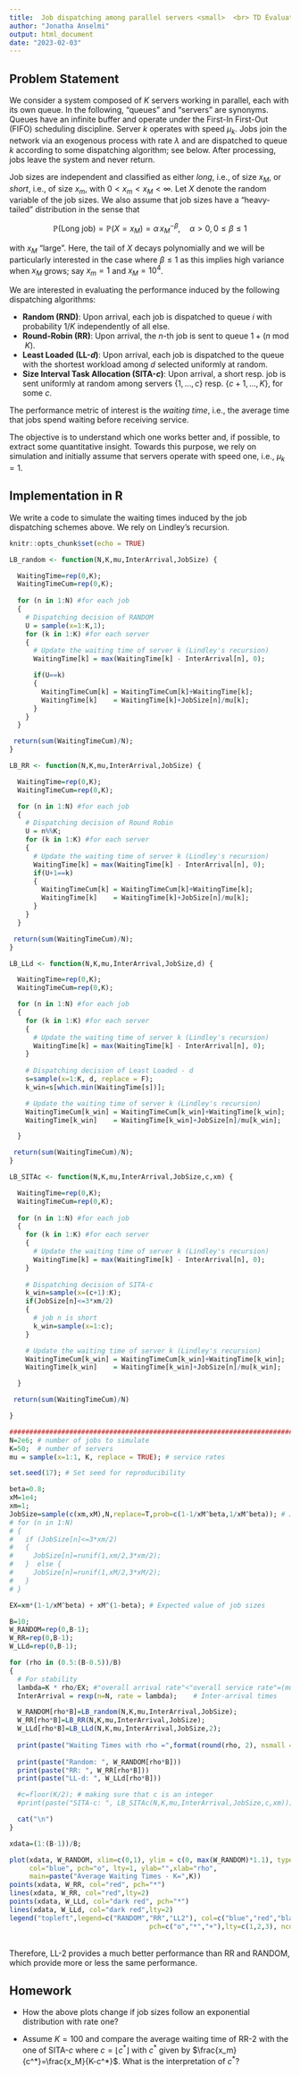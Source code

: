 ```yaml
---
title:  Job dispatching among parallel servers <small>  <br> TD Évaluation de Performances, INFO4 Polytech Grenoble</small>
author: "Jonatha Anselmi"
output: html_document 
date: "2023-02-03"
---
```


## Problem Statement

We consider a system composed of $K$ servers working in parallel, each with its own queue. In the following, "queues" and "servers" are synonyms. Queues have an infinite buffer and operate under the First-In First-Out (FIFO) scheduling discipline.
Server $k$ operates with speed $\mu_k$.
Jobs join the network via an exogenous process with rate $\lambda$ and are dispatched to queue $k$ according to some dispatching algorithm; see below. 
After processing, jobs leave the system and never return.

Job sizes are independent and classified as either <i>long</i>, i.e., of size $x_M$, or <i>short</i>, i.e., of size $x_m$, with $0< x_m < x_M <\infty$.
Let $X$ denote the random variable of the job sizes.
We also assume that job sizes have a "heavy-tailed" distribution in the sense that

$$
\mathbb{P}(\mbox{Long job}) =\mathbb{P}(X=x_M)=\alpha\, x_M^{-\beta},\quad \alpha>0, \, 0\le \beta\le 1
$$

with $x_M$ "large". Here, the tail of $X$ decays polynomially and we will be particularly interested in the case where $\beta\le1$ as this implies high variance when $x_M$ grows; say $x_m=1$ and $x_M=10^4$.



We are interested in evaluating the performance induced by the following dispatching algorithms:

<ul  class="org-ul">
<li><b>Random (RND)</b>: Upon arrival, each job is dispatched to queue $i$ with probability $1/K$ independently of all else.  </li>
<li><b>Round-Robin (RR)</b>: Upon arrival, the $n$-th job is sent to queue $1+(n\bmod K)$.  </li>
<li><b>Least Loaded (LL-$d$)</b>: Upon arrival, each job is dispatched to the queue with the shortest workload among $d$ selected uniformly at random. </li>
<li> <b>Size Interval Task Allocation (SITA-$c$)</b>: Upon arrival, a short resp. job is sent uniformly at random among servers $\{1,\ldots,c\}$ resp. $\{c+1,\ldots,K\}$, for some $c$.</li>
</ul>

The performance metric of interest is the <i>waiting time</i>, i.e., the average time that jobs spend waiting before receiving service.

The objective is to understand which one works better and, if possible, to extract some quantitative insight.
Towards this purpose, we rely on simulation and initially assume that servers operate with speed one, i.e., $\mu_k=1$.


## Implementation in R

We write a code to simulate the waiting times induced by the job dispatching schemes above. We rely on Lindley's recursion.

```r
knitr::opts_chunk$set(echo = TRUE)

LB_random <- function(N,K,mu,InterArrival,JobSize) {      

  WaitingTime=rep(0,K);
  WaitingTimeCum=rep(0,K);
  
  for (n in 1:N) #for each job
  {
    # Dispatching decision of RANDOM
    U = sample(x=1:K,1); 
    for (k in 1:K) #for each server
    {
      # Update the waiting time of server k (Lindley's recursion)
      WaitingTime[k] = max(WaitingTime[k] - InterArrival[n], 0);

      if(U==k)
      {
        WaitingTimeCum[k] = WaitingTimeCum[k]+WaitingTime[k];
        WaitingTime[k]    = WaitingTime[k]+JobSize[n]/mu[k];
      }
    }
  }

 return(sum(WaitingTimeCum)/N);
}

LB_RR <- function(N,K,mu,InterArrival,JobSize) {      

  WaitingTime=rep(0,K);
  WaitingTimeCum=rep(0,K);

  for (n in 1:N) #for each job
  {
    # Dispatching decision of Round Robin
    U = n%%K; 
    for (k in 1:K) #for each server
    {
      # Update the waiting time of server k (Lindley's recursion)
      WaitingTime[k] = max(WaitingTime[k] - InterArrival[n], 0);
      if(U+1==k)
      {
        WaitingTimeCum[k] = WaitingTimeCum[k]+WaitingTime[k];
        WaitingTime[k]    = WaitingTime[k]+JobSize[n]/mu[k];
      }
    }
  }

 return(sum(WaitingTimeCum)/N);
}

LB_LLd <- function(N,K,mu,InterArrival,JobSize,d) {      

  WaitingTime=rep(0,K);
  WaitingTimeCum=rep(0,K);

  for (n in 1:N) #for each job
  {
    for (k in 1:K) #for each server
    {
      # Update the waiting time of server k (Lindley's recursion)
      WaitingTime[k] = max(WaitingTime[k] - InterArrival[n], 0);
    }
    
    # Dispatching decision of Least Loaded - d
    s=sample(x=1:K, d, replace = F);
    k_win=s[which.min(WaitingTime[s])];

    # Update the waiting time of server k (Lindley's recursion)
    WaitingTimeCum[k_win] = WaitingTimeCum[k_win]+WaitingTime[k_win];
    WaitingTime[k_win]    = WaitingTime[k_win]+JobSize[n]/mu[k_win];

  }

 return(sum(WaitingTimeCum)/N);
}

LB_SITAc <- function(N,K,mu,InterArrival,JobSize,c,xm) {      

  WaitingTime=rep(0,K);
  WaitingTimeCum=rep(0,K);
  
  for (n in 1:N) #for each job
  {
    for (k in 1:K) #for each server
    {
      # Update the waiting time of server k (Lindley's recursion)
      WaitingTime[k] = max(WaitingTime[k] - InterArrival[n], 0);
    }
    
    # Dispatching decision of SITA-c
    k_win=sample(x=(c+1):K);
    if(JobSize[n]<=3*xm/2)
    {
      # job n is short
      k_win=sample(x=1:c);
    }

    # Update the waiting time of server k (Lindley's recursion)
    WaitingTimeCum[k_win] = WaitingTimeCum[k_win]+WaitingTime[k_win];
    WaitingTime[k_win]    = WaitingTime[k_win]+JobSize[n]/mu[k_win];

  }

 return(sum(WaitingTimeCum)/N)

}

################################################################################
N=2e6; # number of jobs to simulate
K=50;  # number of servers
mu = sample(x=1:1, K, replace = TRUE); # service rates

set.seed(17); # Set seed for reproducibility

beta=0.8;
xM=1e4;
xm=1;
JobSize=sample(c(xm,xM),N,replace=T,prob=c(1-1/xM^beta,1/xM^beta)); # Job sizes
# for (n in 1:N)
# {
#   if (JobSize[n]<=3*xm/2)
#   {
#     JobSize[n]=runif(1,xm/2,3*xm/2);
#   }  else {
#     JobSize[n]=runif(1,xM/2,3*xM/2);
#   }
# }

EX=xm*(1-1/xM^beta) + xM^(1-beta); # Expected value of job sizes

B=10;
W_RANDOM=rep(0,B-1);
W_RR=rep(0,B-1);
W_LLd=rep(0,B-1);

for (rho in (0.5:(B-0.5))/B) 
{
  # For stability
  lambda=K * rho/EX; #"overall arrival rate"<"overall service rate"=(mu[1]+...+ mu[K])/EX
  InterArrival = rexp(n=N, rate = lambda);    # Inter-arrival times

  W_RANDOM[rho*B]=LB_random(N,K,mu,InterArrival,JobSize);
  W_RR[rho*B]=LB_RR(N,K,mu,InterArrival,JobSize);
  W_LLd[rho*B]=LB_LLd(N,K,mu,InterArrival,JobSize,2);
  
  print(paste("Waiting Times with rho =",format(round(rho, 2), nsmall = 2),"and K =",K))
  
  print(paste("Random: ", W_RANDOM[rho*B]))
  print(paste("RR: ", W_RR[rho*B]))
  print(paste("LL-d: ", W_LLd[rho*B]))

  #c=floor(K/2); # making sure that c is an integer
  #print(paste("SITA-c: ", LB_SITAc(N,K,mu,InterArrival,JobSize,c,xm)))

  cat("\n")
}

xdata=(1:(B-1))/B;

plot(xdata, W_RANDOM, xlim=c(0,1), ylim = c(0, max(W_RANDOM)*1.1), type="o",
     col="blue", pch="o", lty=1, ylab="",xlab="rho",
     main=paste("Average Waiting Times - K=",K))
points(xdata, W_RR, col="red", pch="*")
lines(xdata, W_RR, col="red",lty=2)
points(xdata, W_LLd, col="dark red", pch="*")
lines(xdata, W_LLd, col="dark red",lty=2)
legend("topleft",legend=c("RANDOM","RR","LL2"), col=c("blue","red","black"),
                                   pch=c("o","*","+"),lty=c(1,2,3), ncol=1)

```

<br>
Therefore, LL-2 provides a much better performance than RR and RANDOM, which provide more or less the same performance.


## Homework

- How the above plots change if job sizes follow an exponential distribution with rate one?

- Assume $K=100$ and compare the average waiting time of RR-2 with the one of SITA-$c$ where $c=\lfloor c^* \rfloor$ with $c^*$ given by $\frac{x_m}{c^*}=\frac{x_M}{K-c^*}$. What is the interpretation of $c^*$?


<br><br><br>
